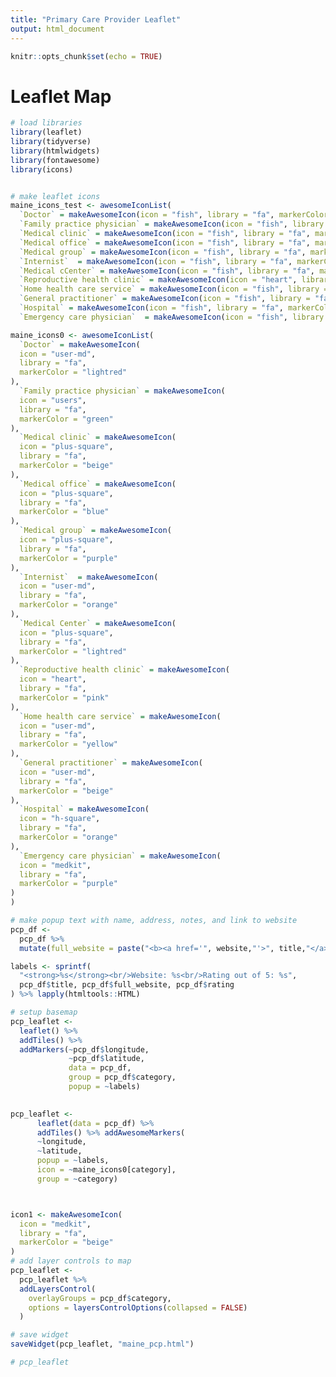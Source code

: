 ```yaml
---
title: "Primary Care Provider Leaflet"
output: html_document
---
```


```r
knitr::opts_chunk$set(echo = TRUE)
```

# Leaflet Map

```r

# load libraries
library(leaflet)
library(tidyverse)
library(htmlwidgets)
library(fontawesome)
library(icons)


# make leaflet icons 
maine_icons_test <- awesomeIconList(
  `Doctor` = makeAwesomeIcon(icon = "fish", library = "fa", markerColor = "lightred"),
  `Family practice physician` = makeAwesomeIcon(icon = "fish", library = "fa", markerColor = "green"),
  `Medical clinic` = makeAwesomeIcon(icon = "fish", library = "fa", markerColor = "beige"),
  `Medical office` = makeAwesomeIcon(icon = "fish", library = "fa", markerColor = "blue"),
  `Medical group` = makeAwesomeIcon(icon = "fish", library = "fa", markerColor = "purple"),
  `Internist`  = makeAwesomeIcon(icon = "fish", library = "fa", markerColor = "orange"),
  `Medical cCenter` = makeAwesomeIcon(icon = "fish", library = "fa", markerColor = "lightred"),
  `Reproductive health clinic` = makeAwesomeIcon(icon = "heart", library = "fa", markerColor = "pink"),
  `Home health care service` = makeAwesomeIcon(icon = "fish", library = "fa", markerColor = "yellow"),
  `General practitioner` = makeAwesomeIcon(icon = "fish", library = "fa", markerColor = "beige"),
  `Hospital` = makeAwesomeIcon(icon = "fish", library = "fa", markerColor = "orange"),
  `Emergency care physician`  = makeAwesomeIcon(icon = "fish", library = "fa", markerColor = "purple"))  

maine_icons0 <- awesomeIconList(
  `Doctor` = makeAwesomeIcon(
  icon = "user-md",
  library = "fa",
  markerColor = "lightred"
),
  `Family practice physician` = makeAwesomeIcon(
  icon = "users",
  library = "fa",
  markerColor = "green"
),
  `Medical clinic` = makeAwesomeIcon(
  icon = "plus-square",
  library = "fa",
  markerColor = "beige"
),
  `Medical office` = makeAwesomeIcon(
  icon = "plus-square",
  library = "fa",
  markerColor = "blue"
),
  `Medical group` = makeAwesomeIcon(
  icon = "plus-square",
  library = "fa",
  markerColor = "purple"
),
  `Internist`  = makeAwesomeIcon(
  icon = "user-md",
  library = "fa",
  markerColor = "orange"
),
  `Medical Center` = makeAwesomeIcon(
  icon = "plus-square",
  library = "fa",
  markerColor = "lightred"
),
  `Reproductive health clinic` = makeAwesomeIcon(
  icon = "heart",
  library = "fa",
  markerColor = "pink"
),
  `Home health care service` = makeAwesomeIcon(
  icon = "user-md",
  library = "fa",
  markerColor = "yellow"
),
  `General practitioner` = makeAwesomeIcon(
  icon = "user-md",
  library = "fa",
  markerColor = "beige"
),
  `Hospital` = makeAwesomeIcon(
  icon = "h-square",
  library = "fa",
  markerColor = "orange"
),
  `Emergency care physician` = makeAwesomeIcon(
  icon = "medkit",
  library = "fa",
  markerColor = "purple"
)
)

# make popup text with name, address, notes, and link to website
pcp_df <-
  pcp_df %>% 
  mutate(full_website = paste("<b><a href='", website,"'>", title,"</a></b>", "<br/>", sep = "")) 

labels <- sprintf(
  "<strong>%s</strong><br/>Website: %s<br/>Rating out of 5: %s",
  pcp_df$title, pcp_df$full_website, pcp_df$rating
) %>% lapply(htmltools::HTML)

# setup basemap
pcp_leaflet <- 
  leaflet() %>% 
  addTiles() %>%
  addMarkers(~pcp_df$longitude, 
             ~pcp_df$latitude, 
             data = pcp_df, 
             group = pcp_df$category, 
             popup = ~labels)
  

pcp_leaflet <- 
      leaflet(data = pcp_df) %>%
      addTiles() %>% addAwesomeMarkers(
      ~longitude,
      ~latitude,
      popup = ~labels,
      icon = ~maine_icons0[category], 
      group = ~category)



icon1 <- makeAwesomeIcon(
  icon = "medkit",
  library = "fa",
  markerColor = "beige"
)
# add layer controls to map 
pcp_leaflet <- 
  pcp_leaflet %>% 
  addLayersControl(
    overlayGroups = pcp_df$category,
    options = layersControlOptions(collapsed = FALSE)
  )

# save widget 
saveWidget(pcp_leaflet, "maine_pcp.html")

# pcp_leaflet

```


